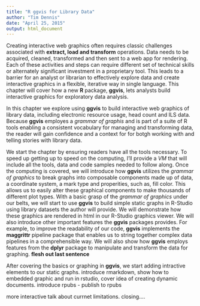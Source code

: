 ```yaml
---
title: "R ggvis for Library Data"
author: "Tim Dennis"
date: "April 25, 2015"
output: html_document
---
```


Creating interactive web graphics often requires classic challenges associated with **extract, load and transform** operations. Data needs to be acquired, cleaned, transformed and then sent to a web app for rendering. Each of these activities and steps can require different set of technical skills or alternately significant investment in a proprietary tool.  This leads to a barrier for an analyst or librarian to effectively explore data and create interactive graphics in a flexible, iterative way in single language. This chapter will cover how a new **R** package, **ggvis**, lets analysts build interactive graphics for exploratory data analysis.  

In this chapter we explore using **ggvis** to build interactive web graphics of library data, including electronic resource usage, head count and ILS data. Because **ggvis** employes a *grammar of graphis* and is part of a suite of R tools enabling a consistent vocabulary for managing and transforming data, the reader will gain confidence and a context for for botgh working with and telling stories with library data. 

We start the chapter by ensuring readers have all the tools necessary. To speed up getting up to speed on the computing, I'll provide a *VM* that will include all the tools, data and code samples needed to follow along.
Once the computing is covered, we will introduce how **ggvis** utilizes the *grammar of graphics* to break graphs into composable components made up of data, a coordinate system, a mark type and properities, such as, fill color. This allows us to easily alter these graphical components to make thousands of different plot types.  With a basic grasp of the *grammar of graphics* under our belts, we will start to use **ggvis** to build simple static graphs in R-Studio using library datasets the author will provide.  We will demonstrate how these graphics are rendered in html in our R-Studio graphics viewer. We will also introduce other important features the **ggvis** packages provides. For example, to improve the readability of our code, **ggvis** implements the **maggrittr** pipeline package that enables us to string together complex data pipelines in a comprehensible way. We will also show how **ggvis** employs features from the **dplyr** package to manipulate and transform the data for graphing. **flesh out last sentence** 

After covering the basics or graphing in **ggvis**, we start adding intractive elements to our static graphs. 
introduce rmarkdown, show how to embedded graphic and run in rstudio, cover idea of creating dynamic documents. 
introduce rpubs - publish to rpubs 

more interactive 
talk about currnet limitations. 
closing....

